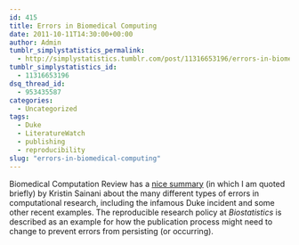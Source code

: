 ```yaml
---
id: 415
title: Errors in Biomedical Computing
date: 2011-10-11T14:30:00+00:00
author: Admin
tumblr_simplystatistics_permalink:
  - http://simplystatistics.tumblr.com/post/11316653196/errors-in-biomedical-computing
tumblr_simplystatistics_id:
  - 11316653196
dsq_thread_id:
  - 953435587
categories:
  - Uncategorized
tags:
  - Duke
  - LiteratureWatch
  - publishing
  - reproducibility
slug: "errors-in-biomedical-computing"
---
```

Biomedical Computation Review has a <a href="http://www.biomedicalcomputationreview.org/7/2/9.pdf" target="_blank">nice summary</a> (in which I am quoted briefly) by Kristin Sainani about the many different types of errors in computational research, including the infamous Duke incident and some other recent examples. The reproducible research policy at _Biostatistics_ is described as an example for how the publication process might need to change to prevent errors from persisting (or occurring).
